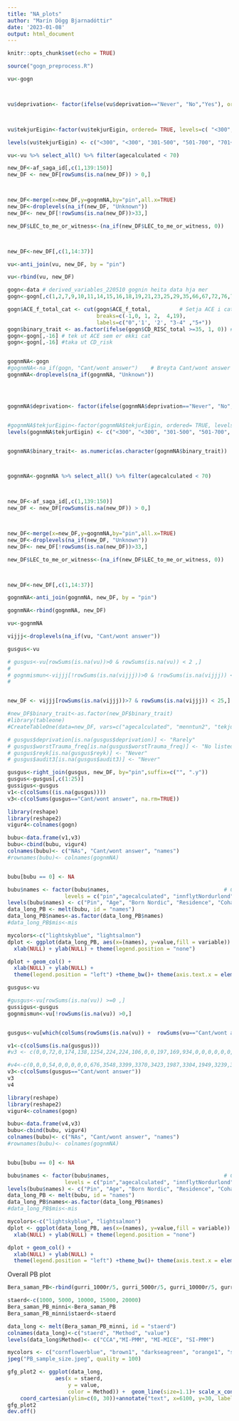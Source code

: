 ---
title: "NA_plots"
author: "Marín Dögg Bjarnadóttir"
date: '2023-01-08'
output: html_document
---

```{r setup, include=FALSE}
knitr::opts_chunk$set(echo = TRUE)
```

```{r}
source("gogn_preprocess.R")
```



```{r}

vu<-gogn



vu$deprivation<- factor(ifelse(vu$deprivation=="Never", "No","Yes"), ordered= FALSE, levels=c("No", "Yes"))



vu$tekjurEigin<-factor(vu$tekjurEigin, ordered= TRUE, levels=c( "<300", "301-500", "501-700", "701+"))

levels(vu$tekjurEigin) <- c("<300", "<300", "301-500", "501-700", "701+", "701+")

vu<-vu %>% select_all() %>% filter(agecalculated < 70) 

new_DF<-af_saga_id[,c(1,139:150)]
new_DF <- new_DF[rowSums(is.na(new_DF)) > 0,]



new_DF<-merge(x=new_DF,y=gognmNA,by="pin",all.x=TRUE)
new_DF<-droplevels(na_if(new_DF, "Unknown"))
new_DF<- new_DF[!rowSums(is.na(new_DF))>33,]

new_DF$LEC_to_me_or_witness<-(na_if(new_DF$LEC_to_me_or_witness, 0))



new_DF<-new_DF[,c(1,14:37)]

vu<-anti_join(vu, new_DF, by = "pin")

vu<-rbind(vu, new_DF)


```


```{r}


gogn<-data # derived_variables_220510 gognin heita data hja mer
gogn<-gogn[,c(1,2,7,9,10,11,14,15,16,18,19,21,23,25,29,35,66,67,72,76,79,82,94,97,107)] 

gogn$ACE_f_total_cat <- cut(gogn$ACE_f_total,         # Setja ACE i cat eins og i grein
                            breaks=c(-1,0, 1, 2,  4,19),
                            labels=c("0",'1', '2', "3-4" ,"5+"))
gogn$binary_trait <- as.factor(ifelse(gogn$CD_RISC_total >=35, 1, 0)) # Breyta CD_RISC i binary breytu eins og i grein
gogn<-gogn[,-16] # tek ut ACE sem er ekki cat
gogn<-gogn[,-16] #taka ut CD_risk


gognmNA<-gogn
#gognmNA<-na_if(gogn, "Cant/wont answer")    # Breyta Cant/wont answer og Unknown i NA
gognmNA<-droplevels(na_if(gognmNA, "Unknown"))




gognmNA$deprivation<- factor(ifelse(gognmNA$deprivation=="Never", "No","Yes"), ordered= TRUE, levels=c("No", "Yes"))


#gognmNA$tekjurEigin<-factor(gognmNA$tekjurEigin, ordered= TRUE, levels=c( "<300", "301-500", "501-700", "701+"))
levels(gognmNA$tekjurEigin) <- c("<300", "<300", "301-500", "501-700", "701+", "701+", "Cant/wont answer")


gognmNA$binary_trait<- as.numeric(as.character(gognmNA$binary_trait))



gognmNA<-gognmNA %>% select_all() %>% filter(agecalculated < 70) 



new_DF<-af_saga_id[,c(1,139:150)]
new_DF <- new_DF[rowSums(is.na(new_DF)) > 0,]



new_DF<-merge(x=new_DF,y=gognmNA,by="pin",all.x=TRUE)
new_DF<-droplevels(na_if(new_DF, "Unknown"))
new_DF<- new_DF[!rowSums(is.na(new_DF))>33,]

new_DF$LEC_to_me_or_witness<-(na_if(new_DF$LEC_to_me_or_witness, 0))



new_DF<-new_DF[,c(1,14:37)]

gognmNA<-anti_join(gognmNA, new_DF, by = "pin")

gognmNA<-rbind(gognmNA, new_DF)

vu<-gognmNA

vijjj<-droplevels(na_if(vu, "Cant/wont answer"))

```



```{r}


gusgus<-vu

# gusgus<-vu[rowSums(is.na(vu))>0 & rowSums(is.na(vu)) < 2 ,]
# 
# gognmismun<-vijjj[!rowSums(is.na(vijjj))>0 & !rowSums(is.na(vijjj)) < 2 ,]
# 


new_DF <- vijjj[rowSums(is.na(vijjj))>7 & rowSums(is.na(vijjj)) < 25,]
```


```{r}
#new_DF$binary_trait<-as.factor(new_DF$binary_trait)
#library(tableone)
#CreateTableOne(data=new_DF, vars=c("agecalculated", "menntun2", "tekjurEigin", "deprivation", "ACE_f_total_cat", "binary_trait"), includeNA=TRUE )
```




```{r}
# gusgus$deprivation[is.na(gusgus$deprivation)] <- "Rarely"
# gusgus$worstTrauma_freq[is.na(gusgus$worstTrauma_freq)] <- "No listed trauma"
# gusgus$reyk[is.na(gusgus$reyk)] <- "Never"
# gusgus$audit3[is.na(gusgus$audit3)] <- "Never"

gusgus<-right_join(gusgus, new_DF, by="pin",suffix=c("", ".y"))
gusgus<-gusgus[,c(1:25)]
gussigus<-gusgus
v1<-c(colSums((is.na(gusgus))))
v3<-c(colSums(gusgus=="Cant/wont answer", na.rm=TRUE))

```



```{r}
library(reshape)
library(reshape2)
vigur4<-colnames(gogn)

bubu<-data.frame(v1,v3)
bubu<-cbind(bubu, vigur4)
colnames(bubu)<- c("NAs", "Cant/wont answer", "names")
#rownames(bubu)<- colnames(gognmNA)


bubu[bubu == 0] <- NA

bubu$names <- factor(bubu$names,                                    # Change ordering manually
                  levels = c("pin","agecalculated", "innflytNordurlond", "husHeilbrigdisumd", "fjolSamband2", "menntun2", "tekjurEigin", "stadaNuverandi2", "vinnutimi", "PSQI_imputed_SQ", "PSQIA_row_imputed_total", "deprivation", "ACE_f_total_cat", "LEC_to_me_or_witness", "worstTrauma_freq", "PCL_row_imputed_total", "binary_trait", "GAD7_row_imputed_total", "PHQ9_row_imputed_total", "BMI", "PHQ15_total", "PMS_row_imputed_total", "fjoldiBarna", "reyk", "audit3"))
levels(bubu$names) <- c("Pin", "Age", "Born Nordic", "Residence", "Cohabitation", "Education", "Income", "Working status", "Working hours", "PSQI", "PSQIA", "Deprivation", "ACE", "LEC", "Worst Trauma", "PCL", "Coping ability", "GAD7", "PHQ9", "BMI", "PHQ15", "PMS", "Number of children", "Smoking", "Binge drinking")
data_long_PB <- melt(bubu, id = "names")
data_long_PB$names<-as.factor(data_long_PB$names)
#data_long_PB$mis<-mis
```



```{r}
mycolors<-c("lightskyblue", "lightsalmon")
dplot <- ggplot(data_long_PB, aes(x=(names), y=value,fill = variable)) + 
  xlab(NULL) + ylab(NULL) + theme(legend.position = "none")

dplot + geom_col() + 
  xlab(NULL) + ylab(NULL) + 
  theme(legend.position = "left") +theme_bw()+ theme(axis.text.x = element_text(family="LLB",angle = 90, vjust = 0.5, hjust=1))+geom_text(family="LLB",size=5,angle=90,aes(label=value), position = position_stack(vjust = 0.75))+scale_fill_manual(values=mycolors, name = "Missing type")+ ggtitle(" NAs=1, N=3053")+ theme(text = element_text(family="LLB",size = 15))
```






```{r}

gusgus<-vu

#gusgus<-vu[rowSums(is.na(vu)) >=0 ,]
gussigus<-gusgus
gognmismun<-vu[!rowSums(is.na(vu)) >0,]


gusgus<-vu[which(colSums(rowSums(is.na(vu)) +  rowSums(vu=="Cant/wont answer"))<2),]
```


```{r}


v1<-c(colSums(is.na(gusgus)))
#v3 <- c(0,0,72,0,174,138,1254,224,224,106,0,0,197,169,934,0,0,0,0,0,0,0,0,0,0)

#v4<-c(0,0,0,54,0,0,0,0,0,676,3548,3399,3370,3423,1987,3304,1949,3239,3316,4268,748,2253,399,978,2506)
v3<-c(colSums(gusgus=="Cant/wont answer"))
v3
v4
```



```{r}
library(reshape)
library(reshape2)
vigur4<-colnames(gogn)

bubu<-data.frame(v4,v3)
bubu<-cbind(bubu, vigur4)
colnames(bubu)<- c("NAs", "Cant/wont answer", "names")
#rownames(bubu)<- colnames(gognmNA)


bubu[bubu == 0] <- NA

bubu$names <- factor(bubu$names,                                    # Change ordering manually
                  levels = c("pin","agecalculated", "innflytNordurlond", "husHeilbrigdisumd", "fjolSamband2", "menntun2", "tekjurEigin", "stadaNuverandi2", "vinnutimi", "PSQI_imputed_SQ", "PSQIA_row_imputed_total", "deprivation", "ACE_f_total_cat", "LEC_to_me_or_witness", "worstTrauma_freq", "PCL_row_imputed_total", "binary_trait", "GAD7_row_imputed_total", "PHQ9_row_imputed_total", "BMI", "PHQ15_total", "PMS_row_imputed_total", "fjoldiBarna", "reyk", "audit3"))
levels(bubu$names) <- c("Pin", "Age", "Born Nordic", "Residence", "Cohabitation", "Education", "Income", "Working status", "Working hours", "PSQI", "PSQIA", "Deprivation", "ACE", "LEC", "Worst Trauma", "PCL", "Coping ability", "GAD7", "PHQ9", "BMI", "PHQ15", "PMS", "Number of children", "Smoking", "Binge drinking")
data_long_PB <- melt(bubu, id = "names")
data_long_PB$names<-as.factor(data_long_PB$names)
#data_long_PB$mis<-mis
```



```{r}
mycolors<-c("lightskyblue", "lightsalmon")
dplot <- ggplot(data_long_PB, aes(x=(names), y=value,fill = variable)) + 
  xlab(NULL) + ylab(NULL) + theme(legend.position = "none")

dplot + geom_col() + 
  xlab(NULL) + ylab(NULL) + 
  theme(legend.position = "left") +theme_bw()+ theme(axis.text.x = element_text(angle = 90, vjust = 0.5, hjust=1))+geom_text(size=4,angle=90,aes(label=value), position = position_stack(vjust = 0.75))+scale_fill_manual(values=mycolors, name = "Missing type")+ ggtitle("Count of missing after variable,NAs>7 - N=2938")+ theme(text = element_text(size = 13))
```














######### Overall PB plot






```{r}
Bera_saman_PB<-rbind(gurri_1000r/5, gurri_5000r/5, gurri_10000r/5, gurri_15000r/5, gurri_20000r/5)
```

```{r}
staerd<-c(1000, 5000, 10000, 15000, 20000)
Bera_saman_PB_minni<-Bera_saman_PB
Bera_saman_PB_minni$staerd<-staerd
```


```{r}
data_long <- melt(Bera_saman_PB_minni, id = "staerd")
colnames(data_long)<-c("staerd", "Method", "value")
levels(data_long$Method)<- c("CCA","MI-PMM", "MI-MICE", "SI-PMM")
```



```{r}
mycolors <- c("cornflowerblue", "brown1", "darkseagreen", "orange1", "slateblue1")
jpeg("PB_sample_size.jpeg", quality = 100)

gfg_plot2 <- ggplot(data_long,            
               aes(x = staerd,
                   y = value,
                   color = Method)) +  geom_line(size=1.1)+ scale_x_continuous(breaks = c( 1000, 5000, 10000,15000, 20000))+xlab("Sample size")+ylab("")+ggtitle("Mean Percentage Bias")+ geom_hline(yintercept=5, linetype="dashed", color = "red")+theme_bw()+ theme(text = element_text(family="LLB",size = 17))+ 
    coord_cartesian(ylim=c(0, 30))+annotate("text", x=6100, y=30, label= "137.05", color="cornflowerblue")+scale_color_manual(values=mycolors)+theme(legend.position = "none")
gfg_plot2
dev.off()
```






















